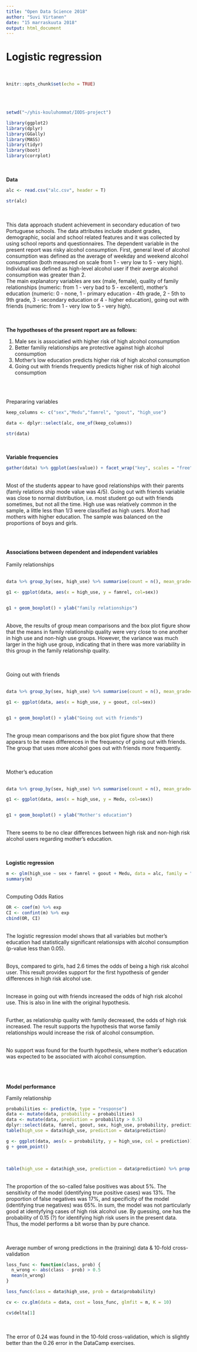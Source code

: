 ```yaml
---
title: "Open Data Science 2018"
author: "Suvi Virtanen"
date: "15 marraskuuta 2018"
output: html_document
---
```


# Logistic regression
<br>


```r
knitr::opts_chunk$set(echo = TRUE)
```
<br><br>
```r

setwd("~/yhis-kouluhommat/IODS-project")

library(ggplot2)
library(dplyr)
library(GGally)
library(MASS)
library(tidyr)
library(boot)
library(corrplot)
```

<br><br>
<b>Data</b>
```r
alc <- read.csv("alc.csv", header = T)

str(alc)

```

<br><br>
This data approach student achievement in secondary education of two Portuguese schools. The data attributes include student grades, demographic, social and school related features and it was collected by using school reports and questionnaires. The dependent variable in the present report was risky alcohol consumption. First, general level of alcohol consumption was defined as the average of weekday and weekend alcohol consumption (both measured on scale from 1 - very low to 5 - very high). Individual was defined as high-level alcohol user if their averge alcohol consumption was greater than 2.
<br>
The main explanatory variables are sex (male, female), quality of family relationships (numeric: from 1 - very bad to 5 - excellent), mother's education (numeric: 0 - none, 1 - primary education - 4th grade, 2 - 5th to 9th grade, 3 - secondary education or 4 - higher education), going out with friends (numeric: from 1 - very low to 5 - very high).  

<br><br>
<b>The hypotheses of the present report are as follows:</b>

1. Male sex is associatied with higher risk of high alcohol consumption
2. Better familiy relationships are protective against high alcohol consumption
3. Mother's low education predicts higher risk of high alcohol consumption
4. Going out with friends frequently predicts higher risk of high alcohol consumption

<br><br>

Prepararing variables
<br>
```r
keep_columns <- c("sex","Medu","famrel", "goout", "high_use")

data <- dplyr::select(alc, one_of(keep_columns))

str(data)

```

<br><br>
<b>Variable frequencies</b>
```r

gather(data) %>% ggplot(aes(value)) + facet_wrap("key", scales = "free") + geom_bar()

```

<br>
Most of the students appear to have good relationships with their parents (famly relations ship mode value was 4/5). Going out with friends variable was close to normal distribution, i.e. most student go out with friends sometimes, but not all the time. High use was relatively common in the sample, a little less than 1/3 were classified as high users. Most had mothers with higher education. The sample was balanced on the proportions of boys and girls.

<br><br>

<b>Associations between dependent and independent variables </b>
<br><br>
Family relationships
<br><br>
```r
data %>% group_by(sex, high_use) %>% summarise(count = n(), mean_grade=mean(famrel))

g1 <- ggplot(data, aes(x = high_use, y = famrel, col=sex))


g1 + geom_boxplot() + ylab("family relationships")

```

<br> Above, the results of group mean comparisons and the box plot figure show that the means in family relationship quality were very close to one another in high use and non-high use groups. However, the variance was much larger in the high use group, indicating that in there was more variability in this group in the family relationship quality.
<br>

<br><br>
Going out with friends
<br><br>
```r
data %>% group_by(sex, high_use) %>% summarise(count = n(), mean_grade=mean(goout))

g1 <- ggplot(data, aes(x = high_use, y = goout, col=sex))


g1 + geom_boxplot() + ylab("Going out with friends")

```

<br> The group mean comparisons and the box plot figure show that there appears to be mean differences in the frequency of going out with friends. The group that uses more alcohol goes out with friends more frequently.
<br>

<br><br>
Mother's education
<br><br>
```r
data %>% group_by(sex, high_use) %>% summarise(count = n(), mean_grade=mean(Medu))

g1 <- ggplot(data, aes(x = high_use, y = Medu, col=sex))


g1 + geom_boxplot() + ylab("Mother's education")

```

<br>
There seems to be no clear differences between high risk and non-high risk alcohol users regarding mother's education.
<br>

<br><br>
<b>Logistic regression</b>
<br>
```r
m <- glm(high_use ~ sex + famrel + goout + Medu, data = alc, family = "binomial")
summary(m)
```

<br>
Computing Odds Ratios
<br>

```r
OR <- coef(m) %>% exp
CI <- confint(m) %>% exp
cbind(OR, CI)
```

<br>
The logistic regression model shows that all variables but mother's education had statistically significant relationsips with alcohol consumption (p-value less than 0.05). 

<br>Boys, compared to girls, had 2.6 times the odds of being a high risk alcohol user. This result provides support for the first hypothesis of gender differences in high risk alcohol use.

<br>Increase in going out with friends increased the odds of high risk alcohol use. This is also in line with the original hypothesis.

<br> Further, as relationship quality with family decreased, the odds of high risk increased. The result supports the hypothesis that worse family relationships would increase the risk of alcohol consumption.

<br>No support was found for the fourth hypothesis, where mother's education was expected to be associated with alcohol consumption.
<br><br>

<br><br>
<b>Model performance</b>
<br>

Family relationship

```r

probabilities <- predict(m, type = "response")
data <- mutate(data, probability = probabilities)
data <- mutate(data, prediction = probability > 0.5)
dplyr::select(data, famrel, goout, sex, high_use, probability, prediction) %>% tail(10)
table(high_use = data$high_use, prediction = data$prediction)
```

```r
g <- ggplot(data, aes(x = probability, y = high_use, col = prediction))
g + geom_point()
```

<br>
```r
table(high_use = data$high_use, prediction = data$prediction) %>% prop.table() %>% addmargins()
```

<br> The proportion of the so-called false positives was about 5%. The sensitivity of the model (identifying true positive cases) was 13%. The proportion of false negatives was 17%, and specificity of the model (identifying true negatives) was 65%. In sum, the model was not particularly good at identyfying cases of high risk alcohol use. By guessing, one has the probability of 0.15 (?) for identifying high risk users in the present data. Thus, the model performs a bit worse than by pure chance.

<br><br>
Average number of wrong predictions in the (training) data & 10-fold cross-validation
<br>

```r

loss_func <- function(class, prob) {
  n_wrong <- abs(class - prob) > 0.5
  mean(n_wrong)
}

loss_func(class = data$high_use, prob = data$probability)

cv <- cv.glm(data = data, cost = loss_func, glmfit = m, K = 10)

cv$delta[1]
```

<br><br>
The error of 0.24 was found in the 10-fold cross-validation, which is slightly better than the 0.26 error in the DataCamp exercises.
<br>